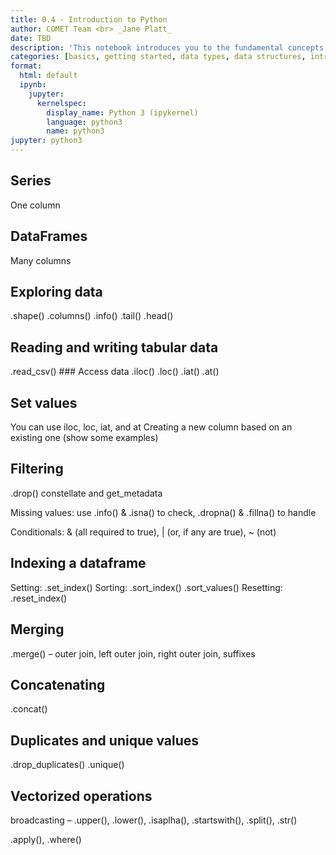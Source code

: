 ```yaml
---
title: 0.4 - Introduction to Python
author: COMET Team <br> _Jane Platt_
date: TBD
description: 'This notebook introduces you to the fundamental concepts in Python. It might be a little complex for a start, but it covers basically all of the fundamental syntax you need to know in later notebooks. Don''t get overwhelmed! Remember, you can always review this later!'
categories: [basics, getting started, data types, data structures, introduction, dataframes, variables, operations, functions, Python]
format:
  html: default
  ipynb:
    jupyter:
      kernelspec:
        display_name: Python 3 (ipykernel)
        language: python3
        name: python3
jupyter: python3
---
```


## Series
One column

## DataFrames
Many columns

## Exploring data
.shape()
.columns()
.info()
.tail()
.head()

## Reading and writing tabular data
.read_csv()
### Access data
.iloc()
.loc()
.iat()
.at()

## Set values
You can use iloc, loc, iat, and at
Creating a new column based on an existing one (show some examples)

## Filtering 
.drop()
constellate and get_metadata

Missing values: use .info() & .isna() to check, .dropna() & .fillna() to handle

Conditionals: & (all required to true), | (or, if any are true), ~ (not)

## Indexing a dataframe
Setting: .set_index()
Sorting: .sort_index()
         .sort_values()
Resetting: .reset_index()

## Merging
.merge() -- outer join, left outer join, right outer join, suffixes

## Concatenating
.concat()

## Duplicates and unique values
.drop_duplicates()
.unique()

## Vectorized operations
broadcasting -- .upper(), .lower(), .isaplha(), .startswith(), .split(), .str()

.apply(), .where()